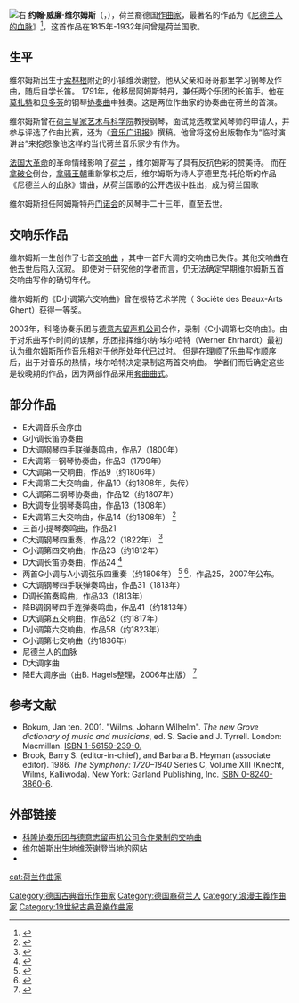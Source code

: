 [[File:Johann_Wilhelm_Wilms_3.jpg|右]]
'''约翰·威廉·维尔姆斯'''（{{lang-de|Johann Wilhelm Wilms}}，{{bd|1772年|3月30日（受洗）|1847年|7月19日||}}），荷兰裔德国[[作曲家|作曲家]]，最著名的作品为《[[尼德兰人的血脉|尼德兰人的血脉]]》<ref name="KoopmansJr.20072">{{cite book|author1=Joop W. Koopmans|author2=Arend H. Huussen Jr.|title=Historical Dictionary of the Netherlands|url=https://books.google.com/books?id=RZmk_G1JXbMC&pg=RA1-PA43|date=22 May 2007|publisher=Scarecrow Press|isbn=978-0-8108-6444-3|pages=1–|access-date=2020-08-17|archive-date=2014-06-27|archive-url=https://web.archive.org/web/20140627131649/http://books.google.com/books?id=RZmk_G1JXbMC&pg=RA1-PA43|dead-url=no}}</ref>，这首作品在1815年-1932年间曾是荷兰国歌。

== 生平 ==
维尔姆斯出生于[[索林根|索林根]]附近的小镇维茨谢登。他从父亲和哥哥那里学习钢琴及作曲，随后自学长笛。 1791年，他移居阿姆斯特丹，兼任两个乐团的长笛手。他在[[沃尔夫冈·阿马德乌斯·莫扎特|莫扎特]]和[[路德维希·范·贝多芬|贝多芬]]的钢琴[[协奏曲|协奏曲]]中独奏。这是两位作曲家的协奏曲在荷兰的首演。

维尔姆斯曾在[[荷兰皇家艺术与科学院|荷兰皇家艺术与科学院]]教授钢琴，面试竞选教堂风琴师的申请人，并参与评选了作曲比赛，还为《[[音乐广讯报|音乐广讯报]]》撰稿。他曾将这份出版物作为“临时演讲台”来抱怨像他这样的当代荷兰音乐家少有作为。

[[法国大革命|法国大革命]]的革命情绪影响了[[荷兰|荷兰]] ，维尔姆斯写了具有反抗色彩的赞美诗。 而在[[拿破仑一世|拿破仑]]倒台，[[奥兰治-拿骚王朝|拿骚王朝]]重新掌权之后，维尔姆斯为诗人亨德里克·托伦斯的作品《尼德兰人的血脉》谱曲，从荷兰国歌的公开选拔中胜出，成为荷兰国歌 

维尔姆斯担任阿姆斯特丹[[門諾會|门诺会]]的风琴手二十三年，直至去世。 

== 交响乐作品 ==
维尔姆斯一生创作了七首[[交響曲|交响曲]] ，其中一首F大调的交响曲已失传。其他交响曲在他去世后陷入沉寂。 即使对于研究他的学者而言，仍无法确定早期维尔姆斯五首交响曲写作的确切年代。 

维尔姆斯的《D小调第六交响曲》曾在根特艺术学院（ Société des Beaux-Arts Ghent）获得一等奖。 

2003年，科隆协奏乐团与[[德意志留声机公司|德意志留声机公司]]合作，录制《C小调第七交响曲》。由于对乐曲写作时间的误解，乐团指挥维尔纳·埃尔哈特（Werner Ehrhardt）最初认为维尔姆斯所作音乐相对于他所处年代已过时。 但是在理顺了乐曲写作顺序后，出于对音乐的热情，埃尔哈特决定录制这两首交响曲。 学者们而后确定这些是较晚期的作品，因为两部作品采用[[套曲曲式|套曲曲式]]。 

== 部分作品 ==

* E大调音乐会序曲 
* G小调长笛协奏曲 
* D大调钢琴四手联弹奏鸣曲，作品7（1800年）  
* E大调第一钢琴协奏曲，作品3（1799年） 
* C大调第一交响曲，作品9（约1806年） 
* F大调第二大交响曲，作品10（约1808年，失传） 
* C大调第二钢琴协奏曲，作品12（约1807年）  
* B大调专业钢琴奏鸣曲，作品13（1808年）  
* E大调第三大交响曲，作品14（约1808年）  <ref name="sym35">{{Cite web|title=Concertzender Broadcast with Quicktime Sound of Symphonies Opus 14 and 52|url=http://www.concertzender.nl/programmagids.php?date=2007-02-03&month=0&detail=21392&language=en|accessdate=27 March 2009|archive-date=2012-02-14|archive-url=https://web.archive.org/web/20120214005126/http://www.concertzender.nl/programmagids.php?date=2007-02-03&month=0&detail=21392&language=en|dead-url=no}}</ref> 
* 三首小提琴奏鸣曲，作品21  
* C大调钢琴四重奏，作品22（1822年） <ref name="nln">{{Cite web|title=National Library of the Netherlands Online Catalog|url=http://catalogi.kb.nl/?lang=en|accessdate=2007-10-03|publisher=[[Koninklijke_Bibliotheek,_National_Library_of_the_Netherlands|Koninklijke Bibliotheek, National Library of the Netherlands]]|archive-date=2012-08-19|archive-url=https://web.archive.org/web/20120819014446/http://catalogi.kb.nl/?lang=en|dead-url=no}}</ref> 
* C小调第四交响曲，作品23（约1812年）  
* D大调长笛协奏曲，作品24 <ref name="RecInt">{{Cite web|title=Recording Announcement of Piano Concerto No. 2 and Flute Concerto|url=http://www.recordsinternational.com/cd.php?cd=07K007|accessdate=2009-07-28|archive-date=2016-03-03|archive-url=https://web.archive.org/web/20160303165647/http://www.recordsinternational.com/cd.php?cd=07K007|dead-url=no}}</ref> 
* 两首G小调与A小调弦乐四重奏（约1806年） <ref name="quartet">{{Cite web|title=From Catalog Listing of a Release of a recording of Wilms' Opus 25/1 Quartet|url=http://www.recordsinternational.com/archive/RICatalogMay99.html|accessdate=2007-10-03|date=May 1999|publisher=Records International|archive-date=2021-02-23|archive-url=https://web.archive.org/web/20210223220650/http://www.recordsinternational.com/archive/RICatalogMay99.html|dead-url=no}}</ref> <ref name="chronology">{{Cite book|last=Hall|first=Charles J.|title=Chronology of Western Classical Music|publisher=Routledge/Taylor&Francis|location=New York|year=2002|isbn=0-415-94217-9|url=https://books.google.com/books?id=NX1Wx5-TULIC&pg=RA1-PA1155&dq=wilms+johann&as_brr=3&ei=yyEuR8LwEpyY7wLz59nqCQ&sig=635EdMgX4wUqxqMEDilHwUn1kBY|page=1155|access-date=2020-08-17|archive-date=2012-11-13|archive-url=https://web.archive.org/web/20121113032650/http://books.google.com/books?id=NX1Wx5-TULIC&pg=RA1-PA1155&dq=wilms+johann&as_brr=3&ei=yyEuR8LwEpyY7wLz59nqCQ&sig=635EdMgX4wUqxqMEDilHwUn1kBY|dead-url=no}}</ref>，作品25，2007年公布。   
* C大调钢琴四手联弹奏鸣曲，作品31（1813年） 
* D调长笛奏鸣曲，作品33（1813年）  
* 降B调钢琴四手连弹奏鸣曲，作品41（约1813年）   
* D大调第五交响曲，作品52（约1817年）   
* D小调第六交响曲，作品58（约1823年） 
* C小调第七交响曲（约1836年） 
* 尼德兰人的血脉 
* D大调序曲 
* 降E大调序曲（由B. Hagels整理，2006年出版） <ref name="nypl">{{Cite web|title=New York Public Library OPAC|url=http://catnyp.nypl.org|accessdate=2007-11-04|archiveurl=https://web.archive.org/web/20120101092106/http://catnyp.nypl.org/|archivedate=2012-01-01}}</ref> 

== 参考文献 ==

* Bokum, Jan ten. 2001. "Wilms, Johann Wilhelm". ''The new Grove dictionary of music and musicians'', ed. S. Sadie and J. Tyrrell. London: Macmillan. [[Special:网络书源/1-56159-239-0|ISBN 1-56159-239-0.]]
* Brook, Barry S. (editor-in-chief), and Barbara B. Heyman (associate editor). 1986. ''The Symphony: 1720–1840'' Series C, Volume XIII (Knecht, Wilms, Kalliwoda). New York: Garland Publishing, Inc. [[Special:网络书源/0-8240-3860-6|ISBN 0-8240-3860-6]].

== 外部链接 ==
{{Reflist}}
* [http://www.deutschegrammophon.com/special/?ID=concertokoeln-wilms 科隆协奏乐团与德意志留声机公司合作录制的交响曲] {{Wayback|url=http://www.deutschegrammophon.com/special/?ID=concertokoeln-wilms |date=20120206124006 }} 
* [http://www.witzhelden.info/ 维尔姆斯出生地维茨谢登当地的网站] {{Wayback|url=http://www.witzhelden.info/ |date=20200920081505 }} 
* {{IMSLP|id=约翰·威廉·维尔姆斯}} 

{{Authority control}}
{{DEFAULTSORT:wilms}}
[[Category:德国古典音乐作曲家|Category:德国古典音乐作曲家]]
[[Category:德国裔荷兰人|Category:德国裔荷兰人]]
[[Category:浪漫主義作曲家|Category:浪漫主義作曲家]]
[[cat:荷兰作曲家|cat:荷兰作曲家]]
[[Category:19世紀古典音樂作曲家|Category:19世紀古典音樂作曲家]]
